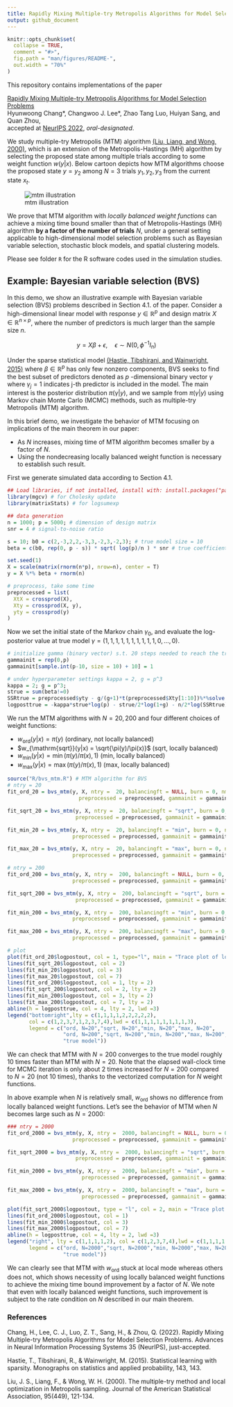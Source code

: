 ```yaml
---
title: Rapidly Mixing Multiple-try Metropolis Algorithms for Model Selection Problems
output: github_document
---
```


<!-- README.md is generated from README.Rmd. Please edit that file -->

```r
knitr::opts_chunk$set(
  collapse = TRUE,
  comment = "#>",
  fig.path = "man/figures/README-",
  out.width = "70%"
)
```
<!-- badges: start -->
<!-- badges: end -->

This repository contains implementations of the paper 

[Rapidly Mixing Multiple-try Metropolis Algorithms for Model Selection Problems](https://arxiv.org/abs/2207.00689)\
Hyunwoong Chang\*, Changwoo J. Lee\*, Zhao Tang Luo, Huiyan Sang, and Quan Zhou,\
accepted at [NeurIPS 2022](https://nips.cc/Conferences/2022), *oral-designated*.

We study multiple-try Metropolis (MTM) algorithm [(Liu, Liang, and Wong, 2000)](#references), which is an extension of the Metropolis-Hastings (MH) algorithm by selecting the proposed state among multiple trials according to some weight function $w(y|x)$. Below cartoon depicts how MTM algorithms choose the proposed state $y=y_2$ among $N=3$ trials $y_1,y_2,y_3$ from the current state $x_t$.


![mtm illustration](fig/mtm.PNG)


We prove that MTM algorithm with *locally balanced weight functions* can achieve a mixing time bound smaller than that of Metropolis-Hastings (MH) algorithm **by a factor of the number of trials** $N$, under a general setting applicable to high-dimensional model selection problems such as Bayesian variable selection, stochastic block models, and spatial clustering models.

Please see folder `R` for the R software codes used in the simulation studies.
<!--
![Bayesian variable selection example](fig/fig3.PNG)
-->

## Example: Bayesian variable selection (BVS)

In this demo, we show an illustrative example with Bayesian variable selection (BVS) problems described in Section 4.1. of the paper.
Consider a high-dimensional linear model with response $y\in\mathbb{R}^p$ and design matrix $X\in\mathbb{R}^{n\times p}$, where the number of predictors is much larger than the sample size $n$. 

$$
y  = X\beta + \epsilon, \quad \epsilon\sim N(0, \phi^{-1}I_n)
$$

Under the sparse statistical model [(Hastie, Tibshirani, and Wainwright, 2015)](#references) where $\beta\in\mathbb{R}^p$ has only few nonzero components, BVS seeks to find the best subset of predictors denoted as $p$ -dimensional binary vector $\gamma$ where $\gamma_j=1$ indicates j-th predictor is included in the model. The main interest is the posterior distribution $\pi(\gamma|y)$, and we sample from $\pi(\gamma|y)$ using Markov chain Monte Carlo (MCMC) methods, such as multiple-try Metropolis (MTM) algorithm.

In this brief demo, we investigate the behavior of MTM focusing on implications of the main theorem in our paper: 

* As $N$ increases, mixing time of MTM algorithm becomes smaller by a factor of $N$.
* Using the nondecreasing locally balanced weight function is necessary to establish such result.

<!--
When symmetric proposal is used, the locally balanced weight function is
\[
w(y\,|\,x) = h\left(\frac{\pi(y)}{\pi(x)}\right), \quad \text{ with } h(u) = u\cdot h(1/u) \text{for all }u>0.
\]
where examples of balancing function $h$ includes $h(u)=\sqrt{u}$, $h(u)=\min(1,u)$, and $h(u)=\max(1,u)$. 
-->

First we generate simulated data according to Section 4.1.

```r
## Load libraries, if not installed, install with: install.packages("package name")
library(mgcv) # for Cholesky update
library(matrixStats) # for logsumexp

## data generation
n = 1000; p = 5000; # dimension of design matrix
snr = 4 # signal-to-noise ratio

s = 10; b0 = c(2,-3,2,2,-3,3,-2,3,-2,3); # true model size = 10
beta = c(b0, rep(0, p - s)) * sqrt( log(p)/n ) * snr # true coefficients

set.seed(1)
X = scale(matrix(rnorm(n*p), nrow=n), center = T)
y = X %*% beta + rnorm(n)

# preprocess, take some time
preprocessed = list(
  XtX = crossprod(X),
  Xty = crossprod(X, y),
  yty = crossprod(y)
)
```

Now we set the initial state of the Markov chain $\gamma_0$, and evaluate the log-posterior value at true model $\gamma=(1,1,1,1,1,1,1,1,1,1,0,\dots,0)$.

```r
# initialize gamma (binary vector) s.t. 20 steps needed to reach the true model 
gammainit = rep(0,p) 
gammainit[sample.int(p-10, size = 10) + 10] = 1

# under hyperparameter settings kappa = 2, g = p^3
kappa = 2; g = p^3; 
strue = sum(beta!=0)
SSRtrue = preprocessed$yty - g/(g+1)*t(preprocessed$Xty[1:10])%*%solve(preprocessed$XtX[1:10,1:10],preprocessed$Xty[1:10])
logposttrue = -kappa*strue*log(p) - strue/2*log(1+g) - n/2*log(SSRtrue) # see eq. 13 of the paper
```

We run the MTM algorithms with $N=20,200$ and four different choices of weight functions:

* $w_{\mathrm{ord}}(y|x) = \pi(y)$ (ordinary, not locally balanced)
* $w_{\mathrm{sqrt}}(y|x) = \sqrt{\pi(y)/\pi(x)}$ (sqrt, locally balanced)
* $w_{\mathrm{min}}(y|x) = \min(\pi(y)/\pi(x),1)$ (min, locally balanced)
* $w_{\mathrm{max}}(y|x) = \max(\pi(y)/\pi(x),1)$ (max, locally balanced)

```r
source("R/bvs_mtm.R") # MTM algorithm for BVS
# ntry = 20  
fit_ord_20 = bvs_mtm(y, X, ntry =  20, balancingft = NULL, burn = 0, nmc = 2000,
                       preprocessed = preprocessed, gammainit = gammainit)

fit_sqrt_20 = bvs_mtm(y, X, ntry =  20, balancingft = "sqrt", burn = 0, nmc = 2000,
                      preprocessed = preprocessed, gammainit = gammainit)

fit_min_20 = bvs_mtm(y, X, ntry =  20, balancingft = "min", burn = 0, nmc = 2000,
                     preprocessed = preprocessed, gammainit = gammainit)

fit_max_20 = bvs_mtm(y, X, ntry =  20, balancingft = "max", burn = 0, nmc = 2000,
                     preprocessed = preprocessed, gammainit = gammainit)

# ntry = 200
fit_ord_200 = bvs_mtm(y, X, ntry =  200, balancingft = NULL, burn = 0, nmc = 2000,
                     preprocessed = preprocessed, gammainit = gammainit)

fit_sqrt_200 = bvs_mtm(y, X, ntry =  200, balancingft = "sqrt", burn = 0, nmc = 2000,
                      preprocessed = preprocessed, gammainit = gammainit)

fit_min_200 = bvs_mtm(y, X, ntry =  200, balancingft = "min", burn = 0, nmc = 2000,
                     preprocessed = preprocessed, gammainit = gammainit)

fit_max_200 = bvs_mtm(y, X, ntry =  200, balancingft = "max", burn = 0, nmc = 2000,
                     preprocessed = preprocessed, gammainit = gammainit)

# plot 
plot(fit_ord_20$logpostout, col = 1, type="l", main = "Trace plot of log posterior (up to constant)")
lines(fit_sqrt_20$logpostout, col = 2)
lines(fit_min_20$logpostout, col = 3)
lines(fit_max_20$logpostout, col = 7)
lines(fit_ord_200$logpostout, col = 1, lty = 2)
lines(fit_sqrt_200$logpostout, col = 2, lty = 2)
lines(fit_min_200$logpostout, col = 3, lty = 2)
lines(fit_max_200$logpostout, col = 7, lty = 2)
abline(h = logposttrue, col = 4, lty = 2, lwd =3)
legend("bottomright",lty = c(1,1,1,1,2,2,2,2,2),
       col = c(1,2,3,7,1,2,3,7,4),lwd = c(1,1,1,1,1,1,1,1,3),
       legend = c("ord, N=20","sqrt, N=20","min, N=20","max, N=20",
                  "ord, N=200","sqrt, N=200","min, N=200","max, N=200",
                  "true model"))
```

We can check that MTM with $N=200$ converges to the true model roughly 10 times faster than MTM with $N=20$. Note that the elapsed wall-clock time for MCMC iteration is only about 2 times increased for $N=200$ compared to $N=20$ (not 10 times), thanks to the vectorized computation for $N$ weight functions. 

In above example when $N$ is relatively small, $w_{\mathrm{ord}}$ shows no difference from locally balanced weight functions. Let's see the behavior of MTM when $N$ becomes large such as $N=2000$:

```r
### ntry = 2000
fit_ord_2000 = bvs_mtm(y, X, ntry =  2000, balancingft = NULL, burn = 0, nmc = 1000,
                     preprocessed = preprocessed, gammainit = gammainit)

fit_sqrt_2000 = bvs_mtm(y, X, ntry =  2000, balancingft = "sqrt", burn = 0, nmc = 1000,
                      preprocessed = preprocessed, gammainit = gammainit)

fit_min_2000 = bvs_mtm(y, X, ntry =  2000, balancingft = "min", burn = 0, nmc = 1000,
                        preprocessed = preprocessed, gammainit = gammainit)

fit_max_2000 = bvs_mtm(y, X, ntry =  2000, balancingft = "max", burn = 0, nmc = 1000,
                        preprocessed = preprocessed, gammainit = gammainit)

plot(fit_sqrt_2000$logpostout, type = "l", col = 2, main = "Trace plot of log posterior (up to constant)")
lines(fit_ord_2000$logpostout, col = 1)
lines(fit_min_2000$logpostout, col = 3)
lines(fit_max_2000$logpostout, col = 7)
abline(h = logposttrue, col = 4, lty = 2, lwd =3)
legend("right", lty = c(1,1,1,1,2), col = c(1,2,3,7,4),lwd = c(1,1,1,1,3),
       legend = c("ord, N=2000","sqrt, N=2000","min, N=2000","max, N=2000",
                  "true model"))
```

We can clearly see that MTM with $w_{\mathrm{ord}}$ stuck at local mode whereas others does not, which shows necessity of using locally balanced weight functions to achieve the mixing time bound improvement by a factor of $N$. We note that even with locally balanced weight functions, such improvement is subject to the rate condition on $N$ described in our main theorem.



### References

Chang, H., Lee, C. J., Luo, Z. T., Sang, H., & Zhou, Q. (2022). Rapidly Mixing Multiple-try Metropolis Algorithms for Model Selection Problems. Advances in Neural Information Processing Systems 35 (NeurIPS), just-accepted.

Hastie, T., Tibshirani, R., & Wainwright, M. (2015). Statistical learning with sparsity. Monographs on statistics and applied probability, 143, 143.

Liu, J. S., Liang, F., & Wong, W. H. (2000). The multiple-try method and local optimization in Metropolis sampling. Journal of the American Statistical Association, 95(449), 121-134.
